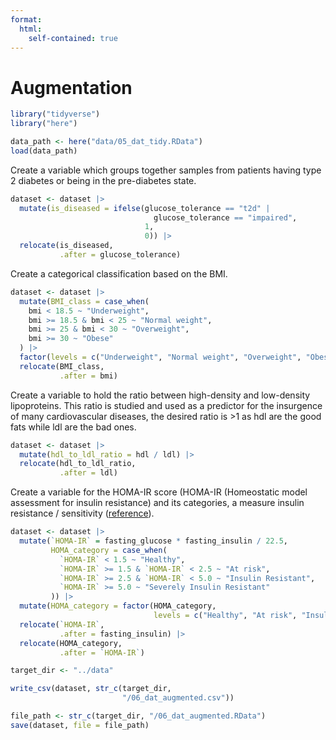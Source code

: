 ```yaml
---
format: 
  html:
    self-contained: true
---
```

# Augmentation

```r
library("tidyverse")
library("here")
```


```r
data_path <- here("data/05_dat_tidy.RData")
load(data_path)
```

Create a variable which groups together samples from patients having type 2 diabetes or being in the pre-diabetes state.

```r
dataset <- dataset |> 
  mutate(is_diseased = ifelse(glucose_tolerance == "t2d" |
                                glucose_tolerance == "impaired",
                              1,
                              0)) |>
  relocate(is_diseased,
           .after = glucose_tolerance)
```

Create a categorical classification based on the BMI.

```r
dataset <- dataset |> 
  mutate(BMI_class = case_when(
    bmi < 18.5 ~ "Underweight",
    bmi >= 18.5 & bmi < 25 ~ "Normal weight",
    bmi >= 25 & bmi < 30 ~ "Overweight",
    bmi >= 30 ~ "Obese"
  ) |> 
  factor(levels = c("Underweight", "Normal weight", "Overweight", "Obese"))) |>
  relocate(BMI_class,
           .after = bmi)
```

Create a variable to hold the ratio between high-density and low-density lipoproteins. This ratio is studied and used as a predictor for the insurgence of many cardiovascular diseases, the desired ratio is \>1 as hdl are the good fats while ldl are the bad ones.

```r
dataset <- dataset |> 
  mutate(hdl_to_ldl_ratio = hdl / ldl) |> 
  relocate(hdl_to_ldl_ratio,
           .after = ldl)
```

Create a variable for the HOMA-IR score (HOMA-IR (Homeostatic model assessment for insulin resistance) and its categories, a measure insulin resistance / sensitivity ([reference](https://doi.org/10.3390/medicina55050158)).

```r
dataset <- dataset |>
  mutate(`HOMA-IR` = fasting_glucose * fasting_insulin / 22.5,
         HOMA_category = case_when(
           `HOMA-IR` < 1.5 ~ "Healthy",
           `HOMA-IR` >= 1.5 & `HOMA-IR` < 2.5 ~ "At risk",
           `HOMA-IR` >= 2.5 & `HOMA-IR` < 5.0 ~ "Insulin Resistant",
           `HOMA-IR` >= 5.0 ~ "Severely Insulin Resistant"
         )) |>
  mutate(HOMA_category = factor(HOMA_category,
                                levels = c("Healthy", "At risk", "Insulin Resistant", "Severely Insulin Resistant"))) |> 
  relocate(`HOMA-IR`,
           .after = fasting_insulin) |> 
  relocate(HOMA_category,
           .after = `HOMA-IR`)
```

```r
target_dir <- "../data"

write_csv(dataset, str_c(target_dir,
                         "/06_dat_augmented.csv"))

file_path <- str_c(target_dir, "/06_dat_augmented.RData")
save(dataset, file = file_path)
```
